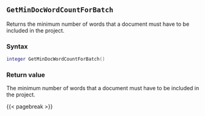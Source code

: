 ## `GetMinDocWordCountForBatch` {#batch-getmindocwordcountforbatch}

Returns the minimum number of words that a document must have to be included in the project.

### Syntax {-}

``` .lua
integer GetMinDocWordCountForBatch()
```

### Return value {-}

The minimum number of words that a document must have to be included in the project.

{{< pagebreak >}}
